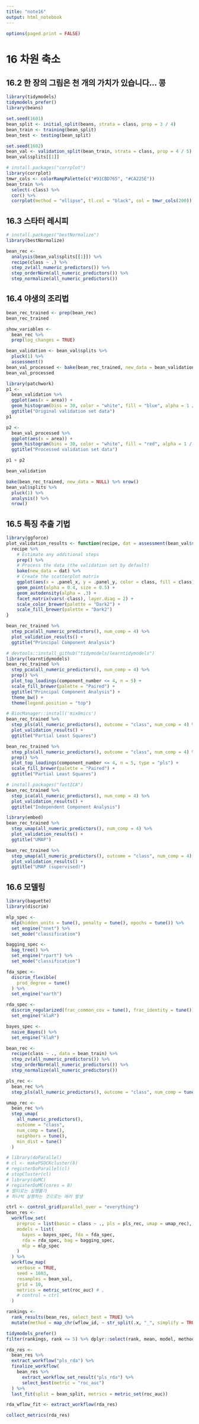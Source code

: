 ```yaml
---
title: "note16"
output: html_notebook
---
```


```r
options(paged.print = FALSE)
```

# 16 차원 축소

## 16.2 한 장의 그림은 천 개의 가치가 있습니다... 콩

```r
library(tidymodels)
tidymodels_prefer()
library(beans)
```

```r
set.seed(1601)
bean_split <- initial_split(beans, strata = class, prop = 3 / 4)
bean_train <- training(bean_split)
bean_test <- testing(bean_split)

set.seed(1602)
bean_val <- validation_split(bean_train, strata = class, prop = 4 / 5)
bean_val$splits[[1]]
```

```r
# install.packages("corrplot")
library(corrplot)
tmwr_cols <- colorRampPalette(c("#91CBD765", "#CA225E"))
bean_train %>%
  select(-class) %>%
  cor() %>%
  corrplot(method = "ellipse", tl.col = "black", col = tmwr_cols(200))
```

## 16.3 스타터 레시피

```r
# install.packages("bestNormalize")
library(bestNormalize)

bean_rec <-
  analysis(bean_val$splits[[1]]) %>%
  recipe(class ~ .) %>%
  step_zv(all_numeric_predictors()) %>%
  step_orderNorm(all_numeric_predictors()) %>%
  step_normalize(all_numeric_predictors())
```

## 16.4 야생의 조리법

```r
bean_rec_trained <- prep(bean_rec)
bean_rec_trained
```

```r
show_variables <-
  bean_rec %>%
  prep(log_changes = TRUE)
```

```r
bean_validation <- bean_val$splits %>%
  pluck(1) %>%
  assessment()
bean_val_processed <- bake(bean_rec_trained, new_data = bean_validation)
bean_val_processed
```

```r
library(patchwork)
p1 <-
  bean_validation %>%
  ggplot(aes(x = area)) +
  geom_histogram(bins = 30, color = "white", fill = "blue", alpha = 1 / 3) +
  ggtitle("Original validation set data")
p1

p2 <-
  bean_val_processed %>%
  ggplot(aes(x = area)) +
  geom_histogram(bins = 30, color = "white", fill = "red", alpha = 1 / 3) +
  ggtitle("Processed validation set data")

p1 + p2
```

```r
bean_validation
```

```r
bake(bean_rec_trained, new_data = NULL) %>% nrow()
bean_val$splits %>%
  pluck(1) %>%
  analysis() %>%
  nrow()
```

## 16.5 특징 추출 기법

```r
library(ggforce)
plot_validation_results <- function(recipe, dat = assessment(bean_val$splits[[1]])) {
  recipe %>%
    # Estimate any additional steps
    prep() %>%
    # Process the data (the validation set by default)
    bake(new_data = dat) %>%
    # Create the scatterplot matrix
    ggplot(aes(x = .panel_x, y = .panel_y, color = class, fill = class)) +
    geom_point(alpha = 0.4, size = 0.5) +
    geom_autodensity(alpha = .3) +
    facet_matrix(vars(-class), layer.diag = 2) +
    scale_color_brewer(palette = "Dark2") +
    scale_fill_brewer(palette = "Dark2")
}
```

```r
bean_rec_trained %>%
  step_pca(all_numeric_predictors(), num_comp = 4) %>%
  plot_validation_results() +
  ggtitle("Principal Component Analysis")
```

```r
# devtools::install_github("tidymodels/learntidymodels")
library(learntidymodels)
bean_rec_trained %>%
  step_pca(all_numeric_predictors(), num_comp = 4) %>%
  prep() %>%
  plot_top_loadings(component_number <= 4, n = 5) +
  scale_fill_brewer(palette = "Paired") +
  ggtitle("Principal Component Analysis") +
  theme_bw() +
  theme(legend.position = "top")
```

```r
# BiocManager::install('mixOmics')
bean_rec_trained %>%
  step_pls(all_numeric_predictors(), outcome = "class", num_comp = 4) %>%
  plot_validation_results() +
  ggtitle("Partial Least Squares")
```

```r
bean_rec_trained %>%
  step_pls(all_numeric_predictors(), outcome = "class", num_comp = 4) %>%
  prep() %>%
  plot_top_loadings(component_number <= 4, n = 5, type = "pls") +
  scale_fill_brewer(palette = "Paired") +
  ggtitle("Partial Least Squares")
```

```r
# install.packages("fastICA")
bean_rec_trained %>%
  step_ica(all_numeric_predictors(), num_comp = 4) %>%
  plot_validation_results() +
  ggtitle("Independent Component Analysis")
```

```r
library(embed)
bean_rec_trained %>%
  step_umap(all_numeric_predictors(), num_comp = 4) %>%
  plot_validation_results() +
  ggtitle("UMAP")
```

```r
bean_rec_trained %>%
  step_umap(all_numeric_predictors(), outcome = "class", num_comp = 4) %>%
  plot_validation_results() +
  ggtitle("UMAP (supervised)")
```

## 16.6 모델링

```r
library(baguette)
library(discrim)

mlp_spec <-
  mlp(hidden_units = tune(), penalty = tune(), epochs = tune()) %>%
  set_engine("nnet") %>%
  set_mode("classification")

bagging_spec <-
  bag_tree() %>%
  set_engine("rpart") %>%
  set_mode("classification")

fda_spec <-
  discrim_flexible(
    prod_degree = tune()
  ) %>%
  set_engine("earth")

rda_spec <-
  discrim_regularized(frac_common_cov = tune(), frac_identity = tune()) %>%
  set_engine("klaR")

bayes_spec <-
  naive_Bayes() %>%
  set_engine("klaR")
```

```r
bean_rec <-
  recipe(class ~ ., data = bean_train) %>%
  step_zv(all_numeric_predictors()) %>%
  step_orderNorm(all_numeric_predictors()) %>%
  step_normalize(all_numeric_predictors())

pls_rec <-
  bean_rec %>%
  step_pls(all_numeric_predictors(), outcome = "class", num_comp = tune())

umap_rec <-
  bean_rec %>%
  step_umap(
    all_numeric_predictors(),
    outcome = "class",
    num_comp = tune(),
    neighbors = tune(),
    min_dist = tune()
  )
```

```r
# library(doParallel)
# cl <- makePSOCKcluster(8)
# registerDoParallel(cl)
# stopCluster(cl)
# library(doMC)
# registerDoMC(cores = 8)
# 멀티로는 실행불가
# 하나씩 실행하는 것으로는 에러 발생

ctrl <- control_grid(parallel_over = "everything")
bean_res <-
  workflow_set(
    preproc = list(basic = class ~ ., pls = pls_rec, umap = umap_rec),
    models = list(
      bayes = bayes_spec, fda = fda_spec,
      rda = rda_spec, bag = bagging_spec,
      mlp = mlp_spec
    )
  ) %>%
  workflow_map(
    verbose = TRUE,
    seed = 1603,
    resamples = bean_val,
    grid = 10,
    metrics = metric_set(roc_auc) # ,
    # control = ctrl
  )
```

```r
rankings <-
  rank_results(bean_res, select_best = TRUE) %>%
  mutate(method = map_chr(wflow_id, ~ str_split(.x, "_", simplify = TRUE)[1]))

tidymodels_prefer()
filter(rankings, rank <= 5) %>% dplyr::select(rank, mean, model, method)
```

```r
rda_res <-
  bean_res %>%
  extract_workflow("pls_rda") %>%
  finalize_workflow(
    bean_res %>%
      extract_workflow_set_result("pls_rda") %>%
      select_best(metric = "roc_auc")
  ) %>%
  last_fit(split = bean_split, metrics = metric_set(roc_auc))

rda_wflow_fit <- extract_workflow(rda_res)
```

```r
collect_metrics(rda_res)
```

